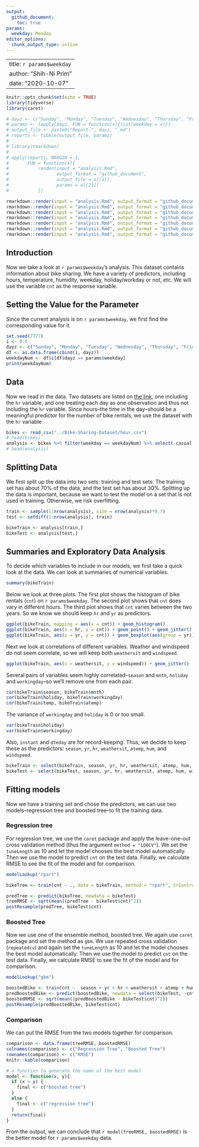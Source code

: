 ```yaml
---
output: 
  github_document: 
    toc: true
params: 
  weekday: Monday
editor_options: 
  chunk_output_type: inline
---
```


---
title: `r params$weekday`  
author: "Shih-Ni Prim"  
date: "2020-10-07"  
---

```r
knitr::opts_chunk$set(echo = TRUE)
library(tidyverse)
library(caret)
```

```r
# dayz <- c("Sunday", "Monday", "Tuesday", "Wednesday", "Thursday", "Friday", "Saturday", "Sunday")
# paramz <- lapply(dayz, FUN = function(x){list(weekday = x)})
# output_file <- paste0("Report-", dayz, ".md")
# reports <- tibble(output_file, paramz)
# 
# library(rmarkdown)
# 
# apply(reports, MARGIN = 1,
#       FUN = function(x){
#           render(input = "analysis.Rmd",
#                  output_format = "github_document",
#                  output_file = x[[1]],
#                  params = x[[2]])
#           })

rmarkdown::render(input = "analysis.Rmd", output_format = "github_document", output_file = "Report-Sunday.md", params = list(weekday = "Sunday"))
rmarkdown::render(input = "analysis.Rmd", output_format = "github_document", output_file = "Report-Monday.md", params = list(weekday = "Monday"))
rmarkdown::render(input = "analysis.Rmd", output_format = "github_document", output_file = "Report-Tuesday.md", params = list(weekday = "Tuesday"))
rmarkdown::render(input = "analysis.Rmd", output_format = "github_document", output_file = "Report-Wednesday.md", params = list(weekday = "Wednesday"))
rmarkdown::render(input = "analysis.Rmd", output_format = "github_document", output_file = "Report-Thursday.md", params = list(weekday = "Thursday"))
rmarkdown::render(input = "analysis.Rmd", output_format = "github_document", output_file = "Report-Friday.md", params = list(weekday = "Friday"))
rmarkdown::render(input = "analysis.Rmd", output_format = "github_document", output_file = "Report-Saturday.md", params = list(weekday = "Saturday"))
```

## Introduction  

Now we take a look at `r params$weekday`'s analysis. This dataset contains information about bike sharing. We have a variety of predictors, including hours, temperature, humidity, weekday, holiday/workday or not, etc. We will use the variable `cnt` as the response variable.  

## Setting the Value for the Parameter

Since the current analysis is on `r params$weekday`, we first find the corresponding value for it.  

```r
set.seed(7777)
i <- 0:6
dayz <- c("Sunday", "Monday", "Tuesday", "Wednesday", "Thursday", "Friday", "Saturday")
df <- as.data.frame(cbind(i, dayz))
weekdayNum <- df$i[df$dayz == params$weekday]
print(weekdayNum)
```

## Data  

Now we read in the data. Two datasets are listed on [the link](https://archive.ics.uci.edu/ml/datasets/Bike+Sharing+Dataset), one including the `hr` variable, and one treating each day as one observation and thus not including the `hr` variable. Since hours--the time in the day--should be a meaningful predictor for the number of bike rentals, we use the dataset with the `hr` variable  

```r
bikes <- read_csv("../Bike-Sharing-Dataset/hour.csv")
# head(bikes)
analysis <- bikes %>% filter(weekday == weekdayNum) %>% select(-casual, -registered) %>% select(dteday, weekday, everything()) 
# head(analysis)
```

## Splitting Data  

We first split up the data into two sets: training and test sets. The training set has about 70% of the data, and the test set has about 30%. Splitting up the data is important, because we want to test the model on a set that is not used in training. Otherwise, we risk overfitting.  

```r
train <- sample(1:nrow(analysis), size = nrow(analysis)*0.7)
test <- setdiff(1:nrow(analysis), train)

bikeTrain <- analysis[train,]
bikeTest <- analysis[test,]
```

## Summaries and Exploratory Data Analysis

To decide which variables to include in our models, we first take a quick look at the data. We can look at summaries of numerical variables.  

```r
summary(bikeTrain)
```

Below we look at three plots. The first plot shows the histogram of bike rentals (`cnt`) on `r params$weekday`. The second plot shows that `cnt` does vary in different hours. The third plot shows that `cnt` varies between the two years. So we know we should keep `hr` and `yr` as predictors.  

```r
ggplot(bikeTrain, mapping = aes(x = cnt)) + geom_histogram()
ggplot(bikeTrain, aes(x = hr, y = cnt)) + geom_point() + geom_jitter()
ggplot(bikeTrain, aes(x = yr, y = cnt)) + geom_boxplot(aes(group = yr))
```

Next we look at correlations of different variables. Weather and windspeed do not seem correlate, so we will keep both `weathersit` and `windspeed`. 

```r
ggplot(bikeTrain, aes(x = weathersit, y = windspeed)) + geom_jitter()
```

Several pairs of variables seem highly correlated--`season` and `mnth`, `holiday` and `workingday`--so we'll remove one from each pair. 

```r
cor(bikeTrain$season, bikeTrain$mnth)
cor(bikeTrain$holiday, bikeTrain$workingday)
cor(bikeTrain$temp, bikeTrain$atemp)
```

The variance of `workingday` and `holiday` is 0 or too small.  

```r
var(bikeTrain$holiday)
var(bikeTrain$workingday)
```

Also, `instant` and `dteday` are for record-keeping. Thus, we decide to keep these as the predictors: `season`, `yr`, `hr`, `weathersit`, `atemp`, `hum`, and `windspeed`.  

```r
bikeTrain <- select(bikeTrain, season, yr, hr, weathersit, atemp, hum, windspeed, cnt)
bikeTest <- select(bikeTest, season, yr, hr, weathersit, atemp, hum, windspeed, cnt)
```

## Fitting models  

Now we have a training set and chose the predictors, we can use two models--regression tree and boosted tree--to fit the training data.  

### Regression tree  

For regression tree, we use the `caret` package and apply the leave-one-out cross validation method (thus the argument `method = "LOOCV"`). We set the `tuneLength` as 10 and let the model chooses the best model automatically. Then we use the model to predict `cnt` on the test data. Finally, we calculate RMSE to see the fit of the model and for comparison.  

```r
modelLookup("rpart")

bikeTree <- train(cnt ~ ., data = bikeTrain, method = "rpart", trControl = trainControl(method = "LOOCV"), tuneLength = 10)

predTree <- predict(bikeTree, newdata = bikeTest)
treeRMSE <- sqrt(mean((predTree - bikeTest$cnt)^2))
postResample(predTree, bikeTest$cnt)
```

### Boosted Tree  

Now we use one of the ensemble method, boosted tree. We again use `caret` package and set the method as `gbm`. We use repeated cross validation (`repeatedcv`) and again set the `tuneLength` as 10 and let the model chooses the best model automatically. Then we use the model to predict `cnt` on the test data. Finally, we calculate RMSE to see the fit of the model and for comparison.  

```r
modelLookup("gbm")

boostedBike <- train(cnt ~  season + yr + hr + weathersit + atemp + hum + windspeed, data = bikeTrain, method = "gbm", preProcess = c("center", "scale"), trControl = trainControl(method = "repeatedcv", number = 10, repeats = 3), tuneLength = 10, verbose = FALSE)
predBoostedBike <- predict(boostedBike, newdata = select(bikeTest, -cnt))
boostedRMSE <- sqrt(mean((predBoostedBike - bikeTest$cnt)^2))
postResample(predBoostedBike, bikeTest$cnt)
```

### Comparison  

We can put the RMSE from the two models together for comparison.  

```r
comparison <- data.frame(treeRMSE, boostedRMSE)
colnames(comparison) <- c("Regression Tree", "Boosted Tree")
rownames(comparison) <- c("RMSE")
knitr::kable(comparison)
```



```r
# a function to generate the name of the best model
model <- function(x, y){
  if (x > y) {
    final <- c("boosted tree")
  }
  else {
    final <- c("regression tree")
  }
  return(final)
}
```

From the output, we can conclude that `r model(treeRMSE, boostedRMSE)` is the better model for `r params$weekday` data.  

